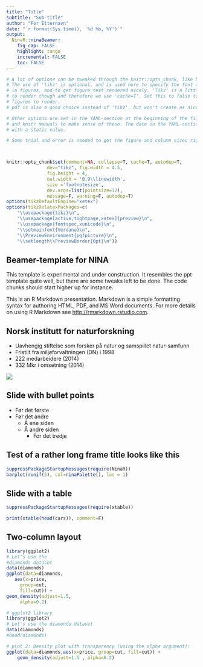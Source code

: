 ```yaml
---
title: "Title"
subtitle: "Sub-title"
author: "For Etternavn"
date: "`r format(Sys.time(), '%d %b, %Y')`"
output:
  NinaR::ninaBeamer:
    fig_cap: FALSE
    highlight: tango
    incremental: FALSE
    toc: FALSE
---
```



```r
# A lot of options can be tweaked through the knitr::opts_chunk, like below.
# The use of 'tikz' is optional, and is used here to specify the font used
# in figures, and to get figure text rendered nicely. 'Tikz' is a little bit slower
# to render though and therefore we use 'cache=T'. Set this to false to force the 
# figures to render.
# pdf is also a good choice instead of 'tikz', but won't create as nice figure texts.

# Other options are set in the YAML-section at the beginning of the file. See the rmarkdown
# and knitr manuals to make sense of these. The date in the YAML-section can be replaced
# with a static value.

# Some trial and error is needed to get the figure and column sizes right.



knitr::opts_chunk$set(comment=NA, collapse=T, cache=T, autodep=T,
               dev="tikz", fig.width = 4.5,
               fig.height = 4,
               out.width = '0.9\\linewidth',
               size ='footnotesize',
               dev.args=list(pointsize=12),
               message=F, warning=F, autodep=T)
options(tikzDefaultEngine="xetex")
options(tikzXelatexPackages=c(
    "\\usepackage{tikz}\n",
    "\\usepackage[active,tightpage,xetex]{preview}\n",
    "\\usepackage{fontspec,xunicode}\n",
    "\\setmainfont{Verdana}\n",
    "\\PreviewEnvironment{pgfpicture}\n",
    "\\setlength\\PreviewBorder{0pt}\n"))

```

## Beamer-template for NINA

This template is experimental and under construction. It resembles the ppt template quite well, but there are some tweaks left to be done. The code chunks should start higher up for instance.

This is an R Markdown presentation. Markdown is a simple formatting syntax for authoring HTML, PDF, and MS Word documents. For more details on using R Markdown see <http://rmarkdown.rstudio.com>.


## Norsk institutt for naturforskning

\columnsbegin
\column{.6\textwidth}

- Uavhengig stiftelse som forsker på natur og samspillet natur-samfunn
- Fristilt fra miljøforvaltningen (DN) i 1998
- 222 medarbeidere (2014)
- 332 Mkr i omsetning (2014)


\column{.4\textwidth}

![](images/ninalocations.png)

\columnsend


## Slide with bullet points
- Før det første
- Før det andre
    - Å ene siden
    - Å andre siden
        - For det tredje

## Test of a rather long frame title looks like this

```r
suppressPackageStartupMessages(require(NinaR))
barplot(runif(5), col=ninaPalette(), las = 1)
```

## Slide with a table
```r
suppressPackageStartupMessages(require(xtable))
```

```r
print(xtable(head(cars)), comment=F)
```

## Two-column layout 

\columnsbegin
\column{.45\textwidth}


```r
library(ggplot2)
# Let's use the 
#diamonds dataset
data(diamonds)
ggplot(data=diamonds, 
   aes(x=price, 
     group=cut, 
     fill=cut)) + 
geom_density(adjust=1.5, 
     alpha=0.2)
```

\column{.6\textwidth}

```r

# ggplot2 library
library(ggplot2)
# Let's use the diamonds dataset
data(diamonds)
#head(diamonds)

# plot 2: Density plot with transparency (using the alpha argument):
ggplot(data=diamonds,aes(x=price, group=cut, fill=cut)) + 
    geom_density(adjust=1.5 , alpha=0.2)
```

\columnsend

